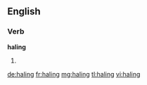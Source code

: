 ==English==

===Verb===
'''haling'''

# {{present participle of|hale}}

[[de:haling]]
[[fr:haling]]
[[mg:haling]]
[[tl:haling]]
[[vi:haling]]